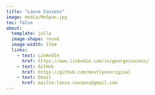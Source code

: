 ```yaml
---
title: "Lance Couzens"
image: media/MeSpun.jpg
toc: false
about:
  template: jolla
  image-shape: round
  image-width: 17em
  links: 
    - text: LinkedIn
      href: https://www.linkedin.com/in/georgecouzens/
    - text: GitHub
      href: https://github.com/mostlyunoriginal
    - text: Email
      href: mailto:lance.couzens@gmail.com
---
```


